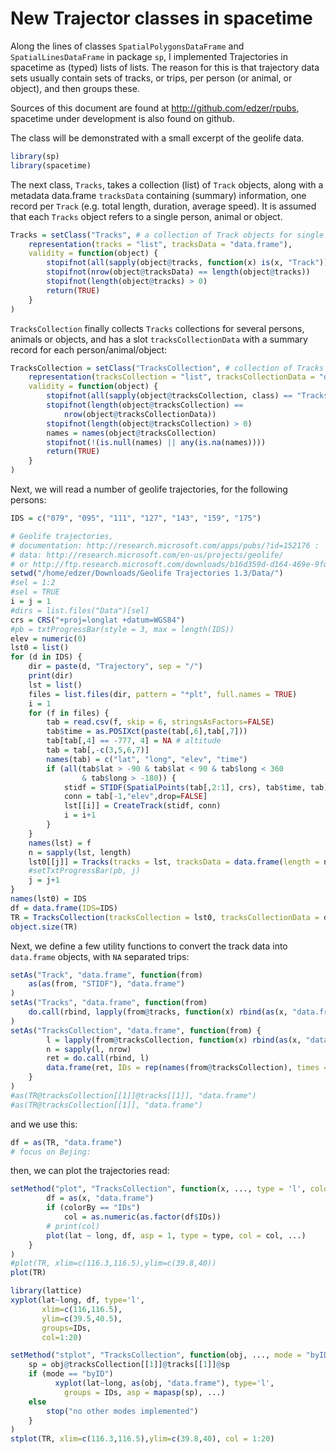 New Trajector classes in spacetime
============================
Along the lines of classes `SpatialPolygonsDataFrame` and `SpatialLinesDataFrame` in package `sp`, I implemented Trajectories in spacetime as (typed) lists of lists. The reason for this is that trajectory data sets usually contain sets of tracks, or trips, per person (or animal, or object), and then groups these.

Sources of this document are found at <http://github.com/edzer/rpubs>, spacetime under development is also found on github.

The class will be demonstrated with a small excerpt of the geolife data.
```r
library(sp)
library(spacetime)
```

The next class, `Tracks`, takes a collection (list) of `Track` objects, along with a metadata data.frame `tracksData` containing (summary) information, one record per `Track` (e.g. total length, duration, average speed). It is assumed that each `Tracks` object refers to a single person, animal or object.
```r
Tracks = setClass("Tracks", # a collection of Track objects for single ID (car, person etc)
	representation(tracks = "list", tracksData = "data.frame"),
	validity = function(object) {
		stopifnot(all(sapply(object@tracks, function(x) is(x, "Track"))))
		stopifnot(nrow(object@tracksData) == length(object@tracks))
		stopifnot(length(object@tracks) > 0)
		return(TRUE)
	}
)
```

`TracksCollection` finally collects `Tracks` collections for several persons, animals or objects, and has a slot `tracksCollectionData` with a summary record for each person/animal/object:
```r
TracksCollection = setClass("TracksCollection", # collection of Tracks for several IDs 
	representation(tracksCollection = "list", tracksCollectionData = "data.frame"),
	validity = function(object) {
		stopifnot(all(sapply(object@tracksCollection, class) == "Tracks"))
		stopifnot(length(object@tracksCollection) == 
			nrow(object@tracksCollectionData))
		stopifnot(length(object@tracksCollection) > 0)
		names = names(object@tracksCollection)
		stopifnot(!(is.null(names) || any(is.na(names))))
		return(TRUE)
	}
)
```

Next, we will read a number of geolife trajectories, for the following persons:
```r
IDS = c("079", "095", "111", "127", "143", "159", "175")
```


```r
# Geolife trajectories,
# documentation: http://research.microsoft.com/apps/pubs/?id=152176 :
# data: http://research.microsoft.com/en-us/projects/geolife/
# or http://ftp.research.microsoft.com/downloads/b16d359d-d164-469e-9fd4-daa38f2b2e13/Geolife%20Trajectories%201.2.zip
setwd("/home/edzer/Downloads/Geolife Trajectories 1.3/Data/")
#sel = 1:2
#sel = TRUE
i = j = 1
#dirs = list.files("Data")[sel]
crs = CRS("+proj=longlat +datum=WGS84")
#pb = txtProgressBar(style = 3, max = length(IDS))
elev = numeric(0)
lst0 = list()
for (d in IDS) {
	dir = paste(d, "Trajectory", sep = "/")
	print(dir)
	lst = list()
	files = list.files(dir, pattern = "*plt", full.names = TRUE)
	i = 1
	for (f in files) {
		tab = read.csv(f, skip = 6, stringsAsFactors=FALSE)
		tab$time = as.POSIXct(paste(tab[,6],tab[,7]))
		tab[tab[,4] == -777, 4] = NA # altitude 
		tab = tab[,-c(3,5,6,7)]
		names(tab) = c("lat", "long", "elev", "time")
		if (all(tab$lat > -90 & tab$lat < 90 & tab$long < 360 
				& tab$long > -180)) {
			stidf = STIDF(SpatialPoints(tab[,2:1], crs), tab$time, tab)
			conn = tab[-1,"elev",drop=FALSE]
			lst[[i]] = CreateTrack(stidf, conn)
			i = i+1
		}
	}
	names(lst) = f
	n = sapply(lst, length)
	lst0[[j]] = Tracks(tracks = lst, tracksData = data.frame(length = n))
	#setTxtProgressBar(pb, j)
	j = j+1
}
names(lst0) = IDS
df = data.frame(IDS=IDS)
TR = TracksCollection(tracksCollection = lst0, tracksCollectionData = df)
object.size(TR)
```

Next, we define a few utility functions to convert the track data into `data.frame` objects, with `NA` separated trips:
```r
setAs("Track", "data.frame", function(from)
	as(as(from, "STIDF"), "data.frame")
)
setAs("Tracks", "data.frame", function(from)
	do.call(rbind, lapply(from@tracks, function(x) rbind(as(x, "data.frame"), NA)))
)
setAs("TracksCollection", "data.frame", function(from) {
		l = lapply(from@tracksCollection, function(x) rbind(as(x, "data.frame"), NA))
		n = sapply(l, nrow)
		ret = do.call(rbind, l)
		data.frame(ret, IDs = rep(names(from@tracksCollection), times = n))
	}
)
#as(TR@tracksCollection[[1]]@tracks[[1]], "data.frame")
#as(TR@tracksCollection[[1]], "data.frame")
```
and we use this:
```r
df = as(TR, "data.frame")
# focus on Bejing:
```
then, we can plot the trajectories read:
```r
setMethod("plot", "TracksCollection", function(x, ..., type = 'l', colorBy = "IDs") {
		df = as(x, "data.frame")
		if (colorBy == "IDs")
			col = as.numeric(as.factor(df$IDs))
		# print(col)
		plot(lat ~ long, df, asp = 1, type = type, col = col, ...)
	}
)
#plot(TR, xlim=c(116.3,116.5),ylim=c(39.8,40))
plot(TR)
```

```r
library(lattice)
xyplot(lat~long, df, type='l',
       xlim=c(116,116.5),
       ylim=c(39.5,40.5),
       groups=IDs,
       col=1:20)
```

```r
setMethod("stplot", "TracksCollection", function(obj, ..., mode = "byID") {
    sp = obj@tracksCollection[[1]]@tracks[[1]]@sp
    if (mode == "byID")
		  xyplot(lat~long, as(obj, "data.frame"), type='l', 
		  	groups = IDs, asp = mapasp(sp), ...)
    else
        stop("no other modes implemented")
	}
)
stplot(TR, xlim=c(116.3,116.5),ylim=c(39.8,40), col = 1:20)
```
